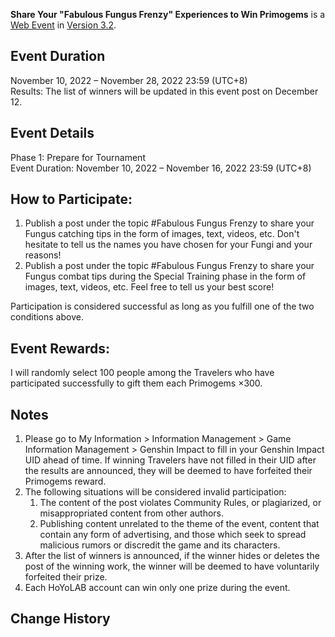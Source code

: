 {{Event
|name              = Share Your "Fabulous Fungus Frenzy" Experiences to Win Primogems
|image             = Share Your Fabulous Fungus Frenzy Experiences to Win Primogems.png
|type              = Web
|type2             = Submission
|time_known        = yes
|time_start        = 2022-11-10 12:00
|time_start_offset = GMT+8
|time_end          = 2022-11-28 23:59
|time_end_offset   = GMT+8
|link              = https://www.hoyolab.com/article/13636343
}}
{{Description|Olah! Hello, Travelers~<br />I heard that the Beast Tamers Tournament is in full swing in Sumeru City. Aren't you excited to take part?<br />Capturing Fungi, taking part in special training, leading them into battle... After experiencing these exciting processes, do you have any tips or experiences to share with me?<br />Participants will have the opportunity to win Primogem rewards prepared by yours truly!}}
'''Share Your "Fabulous Fungus Frenzy" Experiences to Win Primogems''' is a [[Web Event]] in [[Version 3.2]].

==Event Duration==
November 10, 2022 – November 28, 2022 23:59 (UTC+8)<br />
Results: The list of winners will be updated in this event post on December 12.

==Event Details==
Phase 1: Prepare for Tournament<br />
Event Duration: November 10, 2022 – November 16, 2022 23:59 (UTC+8)

==How to Participate:==
# Publish a post under the topic #Fabulous Fungus Frenzy to share your Fungus catching tips in the form of images, text, videos, etc. Don't hesitate to tell us the names you have chosen for your Fungi and your reasons!
# Publish a post under the topic #Fabulous Fungus Frenzy to share your Fungus combat tips during the Special Training phase in the form of images, text, videos, etc. Feel free to tell us your best score!

Participation is considered successful as long as you fulfill one of the two conditions above.

==Event Rewards:==
I will randomly select 100 people among the Travelers who have participated successfully to gift them each Primogems ×300.

==Notes==
# Please go to My Information > Information Management > Game Information Management > Genshin Impact to fill in your Genshin Impact UID ahead of time. If winning Travelers have not filled in their UID after the results are announced, they will be deemed to have forfeited their Primogems reward.
# The following situations will be considered invalid participation:
## The content of the post violates Community Rules, or plagiarized, or misappropriated content from other authors.
## Publishing content unrelated to the theme of the event, content that contain any form of advertising, and those which seek to spread malicious rumors or discredit the game and its characters.
# After the list of winners is announced, if the winner hides or deletes the post of the winning work, the winner will be deemed to have voluntarily forfeited their prize.
# Each HoYoLAB account can win only one prize during the event.

==Change History==
{{Change History|3.2}}